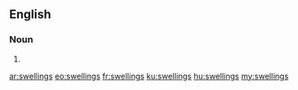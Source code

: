 ==English==

===Noun===
{{head|en|plural}}

# {{plural of|swelling|lang=en|nocat=1}}

[[ar:swellings]]
[[eo:swellings]]
[[fr:swellings]]
[[ku:swellings]]
[[hu:swellings]]
[[my:swellings]]